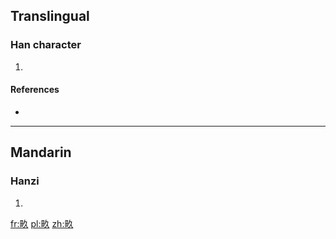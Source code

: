==Translingual==

===Han character===
{{Han char|rn=102|rad=田|as=03|sn=8|four=|canj=田弓人 (WNO)}}

# {{defn|Han|sort=田03}}

====References====
* {{Han ref|kx=0759.190|dkj=21750|hdz=42530.130|uh=7542|ud=30018}}

----

==Mandarin==

===Hanzi===
{{cmn-hanzi|pin=[[jiù]] ([[jiu4]]), [[liù]] ([[liu4]]), [[mǔ]] ([[mu3]])|wg=chiu<sup>4</sup>, liu<sup>4</sup>, mu<sup>3</sup>}}

# {{defn|lang=cmn|sort=田03}}

[[fr:畂]]
[[pl:畂]]
[[zh:畂]]